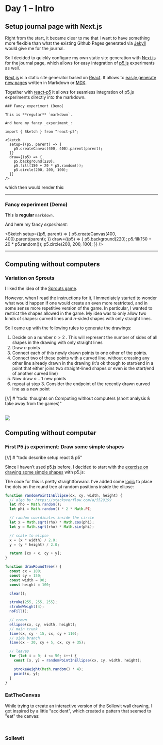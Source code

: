 # Day 1 – Intro

## Setup journal page with Next.js

Right from the start, it became clear to me that I want to have something more flexible than what the existing Github Pages generated via [Jekyll](https://jekyllrb.com/) would give me for the journal.

So I decided to quickly configure my own static site generation with [Next.js](https://nextjs.org/) for the journal page, which allows for easy integration of [p5.js](https://p5js.org/) experiments as well.

[Next.js](https://nextjs.org/) is a static site generator based on [React](https://reactjs.org/). It allows to [easily generate new pages](https://github.com/kije/gencg_f2301/tree/journal/src/pages) written in Markdown or [MDX](https://mdxjs.com/).

Together with [react-p5](https://github.com/Gherciu/react-p5) it allows for seamless integration of p5.js experiments directly into the markdown.

```mdx
### Fancy experiment (Demo)

This is **regular** `markdown`.

And here my fancy _experiment_:

import { Sketch } from "react-p5";

<Sketch
  setup={(p5, parent) => {
    p5.createCanvas(400, 400).parent(parent);
  }}
  draw={(p5) => {
    p5.background(220);
    p5.fill(150 + 20 * p5.random());
    p5.circle(200, 200, 100);
  }}
/>
```

which then would render this:

---

### Fancy experiment (Demo)

This is **regular** `markdown`.

And here my fancy _experiment_:


<Sketch
  setup={(p5, parent) => {
    p5.createCanvas(400, 400).parent(parent);
  }}
  draw={(p5) => {
    p5.background(220);
    p5.fill(150 + 20 * p5.random());
    p5.circle(200, 200, 100);
  }}
/>

---

## Computing without computers

### Variation on Sprouts

I liked the idea of the [Sprouts game](https://digitalideation.github.io/gencg_f2301/notes/day01/#john-h-conway--michael-s-patterson-sprouts-30-mns).

However, when I read the instructions for it, I immediately started to wonder what would happen if one would create an even more restricted, and in some sense more repetitive version of the game.
In particular, I wanted to restrict the shapes allowed in the game. My idea was to only allow two kinds of shapes: curved lines and $n$-sided shapes with only straight lines.

So I came up with the following rules to generate the drawings:

1. Decide on a number $n > 2$ . This will represent the number of sides of all shapes in the drawing with only straight lines
2. Draw $n$ points
3. Connect each of this newly drawn points to one other of the points.
4. Connect two of these points with a curved line, without crossing any other line already drawn in the drawing (it's ok though to start/end in a point that either joins two straight-lined shapes or even is the start/end of another curved line)
5. Now draw $n - 1$ new points
6. repeat at step 3. Consider the endpoint of the recently drawn curved line as a new point

[//] # "todo: thoughts on Computing without computers (short analysis & take away from the games)"

<br />


<div style={{ display: "flex", justifyContent: "center" }}>
  <Image src={SproutsVariations} />
</div>

## Computing without computer

### First P5.js experiment: Draw some simple shapes

[//] # "todo describe setup react & p5"

Since I haven't used p5.js before, I decided to start with the [exercise on drawing some simple shapes](https://digitalideation.github.io/gencg_f2301/notes/day01/#2-draw-then-code) with p5.js:


<P5Tree />

The code for this is pretty straightforward. I've added some [logic](https://stackoverflow.com/a/5529199) to place the dots on the round tree at random positions inside the ellipse:

```js
function randomPointInEllipse(cx, cy, width, height) {
  // algo by: https://stackoverflow.com/a/5529199
  let rho = Math.random();
  let phi = Math.random() * 2 * Math.PI;

  // random coordinates inside the circle
  let x = Math.sqrt(rho) * Math.cos(phi);
  let y = Math.sqrt(rho) * Math.sin(phi);

  // scale to elipse
  x = (x * width) / 2.0;
  y = (y * height) / 2.0;

  return [cx + x, cy + y];
}

function drawRoundTree() {
  const cx = 100;
  const cy = 150;
  const width = 90;
  const height = 100;

  clear();

  stroke(255, 255, 255);
  strokeWeight(4);
  noFill();

  // crown
  ellipse(cx, cy, width, height);
  // main trunk
  line(cx, cy - 15, cx, cy + 110);
  // side branch
  line(cx - 20, cy + 5, cx, cy + 35);

  // leaves
  for (let i = 0; i <= 50; i++) {
    const [x, y] = randomPointInEllipse(cx, cy, width, height);

    strokeWeight(Math.random() * 4);
    point(x, y);
  }
}
```

### EatTheCanvas

While trying to create an interactive version of the Sollewit wall drawing, I got inspired by a little "accident", which created a pattern that seemed to "eat" the canvas:

<br />


<EatTheCanvas />

### Sollewit


<Sollewit />
